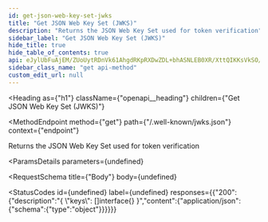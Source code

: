 ```yaml
---
id: get-json-web-key-set-jwks
title: "Get JSON Web Key Set (JWKS)"
description: "Returns the JSON Web Key Set used for token verification"
sidebar_label: "Get JSON Web Key Set (JWKS)"
hide_title: true
hide_table_of_contents: true
api: eJylUbFuAjEM/ZUoUytRDnVk61AhgdRKpRXDwZDL+bhASNLEB0XR/XttQIKKsVkSO/Z7fs9Z1pB0NAGNd3IsPwC76JLAFsR0/v4mFlCJGRzFHFB0CWrR+CjQb8GJPUTTGK1OrQMZIQXvEiQ5zvJ5NOLrL3gWy+VSbuGY+B6LcmUcQmyUhtyLnjC0p4RDblUh2At4sUncn2XSLewUv/AYgBB9tQGNsuczkKjWRF7KBVgrZs4fnFwN5A6w9TUVrwGJIihsKSiGB6p62nJVsTls0/BEMpDGNZ4ZeBSleRRGNmiZj/5JdTrLkfQRfMKdOg3n1I5LJmTUnXMP08Vs/kjdfwzJV73/Mf7iBcIPFsEq43iwLlomOKst5Y1a6rjqJX9aksAlOVcqwVe0fc/p7w7ikfL03KtoVMUGlCuCbkHVECnIvEtiftEaAnu7V7bjUe5219/uYfL6SRv7BWhN1vI=
sidebar_class_name: "get api-method"
custom_edit_url: null
---
```



<Heading
  as={"h1"}
  className={"openapi__heading"}
  children={"Get JSON Web Key Set (JWKS)"}
>
</Heading>

<MethodEndpoint
  method={"get"}
  path={"/.well-known/jwks.json"}
  context={"endpoint"}
>
  
</MethodEndpoint>



Returns the JSON Web Key Set used for token verification

<ParamsDetails
  parameters={undefined}
>
  
</ParamsDetails>

<RequestSchema
  title={"Body"}
  body={undefined}
>
  
</RequestSchema>

<StatusCodes
  id={undefined}
  label={undefined}
  responses={{"200":{"description":"{ \\\"keys\\\": []interface{} }","content":{"application/json":{"schema":{"type":"object"}}}}}}
>
  
</StatusCodes>


      